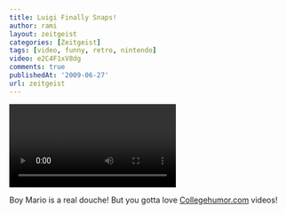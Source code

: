 ```yaml
---
title: Luigi Finally Snaps!
author: rami
layout: zeitgeist
categories: [Zeitgeist]
tags: [video, funny, retro, nintendo]
video: e2C4F1xV8dg
comments: true
publishedAt: '2009-06-27'
url: zeitgeist
---
```


<video 
    category="zeitgeist"
    post="luigi-finally-snaps.mp4"
/>

Boy Mario is a real douche! But you gotta love [Collegehumor.com](http://collegehumor.com) videos!
